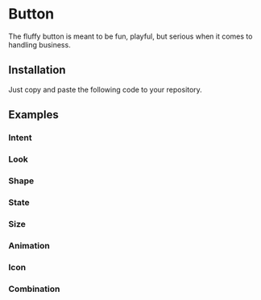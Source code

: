 
# Button

The fluffy button is meant to be fun, playful, but serious when it comes to handling business.

## Installation

Just copy and paste the following code to your repository.

<InstallExample/>

## Examples

### Intent

<ShowExample example="buttons"/>

### Look

<ShowExample example="look"/>

### Shape

<ShowExample example="shape"/>

### State

<ShowExample example="state"/>

### Size

<ShowExample example="size"/>

### Animation

<ShowExample example="animation"/>

### Icon

<ShowExample example="icon"/>

### Combination

<ShowExample example="combination"/>


